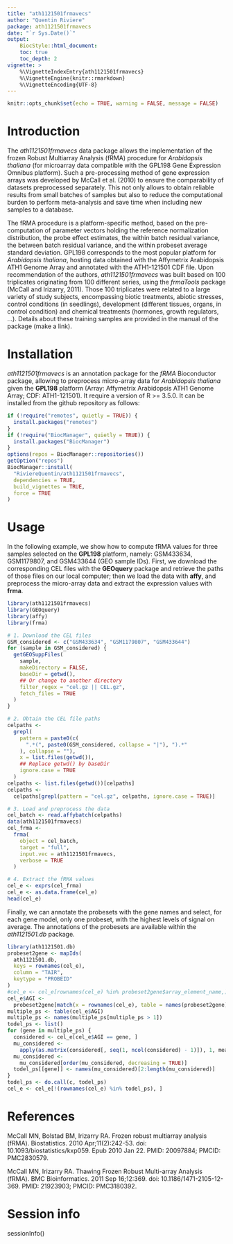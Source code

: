 ```yaml
---
title: "ath1121501frmavecs"
author: "Quentin Riviere"
package: ath1121501frmavecs
date: "`r Sys.Date()`"
output:
    BiocStyle::html_document:
    toc: true
    toc_depth: 2
vignette: >
    %\VignetteIndexEntry{ath1121501frmavecs}
    %\VignetteEngine{knitr::rmarkdown}
    %\VignetteEncoding{UTF-8} 
---
```


```r
knitr::opts_chunk$set(echo = TRUE, warning = FALSE, message = FALSE)
```

# Introduction

The *ath1121501frmavecs* data package allows the implementation of the frozen Robust Multiarray Analysis (fRMA) procedure for *Arabidopsis thaliana* (for microarray data compatible with the GPL198 Gene Expression Omnibus platform). Such a pre-processing method of gene expression arrays was developed by McCall et al. (2010) to ensure the comparability of datasets preprocessed separately. This not only allows to obtain reliable results from small batches of samples but also to reduce the computational burden to perform meta-analysis and save time when including new samples to a database.

The fRMA procedure is a platform-specific method, based on the pre-computation of parameter vectors holding the reference normalization distribution, the probe effect estimates, the within batch residual variance, the between batch residual variance, and the within probeset average standard deviation. GPL198 corresponds to the most popular platform for *Arabidopsis thaliana*, hosting data obtained with the Affymetrix Arabidopsis ATH1 Genome Array and annotated with the ATH1-121501 CDF file. Upon recommendation of the authors, *ath1121501frmavecs* was built based on 100 triplicates originating from 100 different series, using the *frmaTools* package (McCall and Irizarry, 2011). Those 100 triplicates were related to a large variety of study subjects, encompassing biotic treatments, abiotic stresses, control conditions (in seedlings), development (different tissues, organs, in control condition) and chemical treatments (hormones, growth regulators, ...). Details about these training samples are provided in the manual of the package (make a link).

# Installation

*ath1121501frmavecs*  is an annotation package for the *fRMA* Bioconductor package, allowing to preprocess micro-array data for *Arabidopsis thaliana* given the **GPL198** platform (Array: Affymetrix Arabidopsis ATH1 Genome Array; CDF: ATH1-121501). It require a version of R >= 3.5.0. It can be installed from the github repository as follows:

```r
if (!require("remotes", quietly = TRUE)) {
  install.packages("remotes")
}
if (!require("BiocManager", quietly = TRUE)) {
  install.packages("BiocManager")
}
options(repos = BiocManager::repositories())
getOption("repos")
BiocManager::install(
  "RiviereQuentin/ath1121501frmavecs",
  dependencies = TRUE,
  build_vignettes = TRUE,
  force = TRUE
)
```

# Usage

In the following example, we show how to compute fRMA values for three samples selected on the **GPL198** platform, namely: GSM433634, GSM1179807, and GSM433644 (GEO sample IDs). First, we download the corresponding CEL files with the **GEOquery** package and retrieve the paths of those files on our local computer; then we load the data with **affy**, and preprocess the micro-array data and extract the expression values with **frma**.

```r
library(ath1121501frmavecs)
library(GEOquery)
library(affy)
library(frma)

# 1. Download the CEL files
GSM_considered <- c("GSM433634", "GSM1179807", "GSM433644")
for (sample in GSM_considered) {
  getGEOSuppFiles(
    sample,
    makeDirectory = FALSE,
    baseDir = getwd(),
    ## Or change to another directory
    filter_regex = "cel.gz || CEL.gz",
    fetch_files = TRUE
  )
}

# 2. Obtain the CEL file paths
celpaths <-
  grepl(
    pattern = paste0(c(
      ".*(", paste0(GSM_considered, collapse = "|"), ").*"
    ), collapse = ""),
    x = list.files(getwd()),
    ## Replace getwd() by baseDir
    ignore.case = TRUE
  )
celpaths <- list.files(getwd())[celpaths]
celpaths <-
  celpaths[grepl(pattern = "cel.gz", celpaths, ignore.case = TRUE)]

# 3. Load and preprocess the data
cel_batch <- read.affybatch(celpaths)
data(ath1121501frmavecs)
cel_frma <-
  frma(
    object = cel_batch,
    target = "full",
    input.vec = ath1121501frmavecs,
    verbose = TRUE
  )

# 4. Extract the fRMA values
cel_e <- exprs(cel_frma)
cel_e <- as.data.frame(cel_e)
head(cel_e)
```

Finally, we can annotate the probesets with the gene names and select, for each gene model, only one probeset, with the highest levels of signal on average. The annotations of the probesets are available within the *ath1121501.db* package. 

```r
library(ath1121501.db)
probeset2gene <- mapIds(
  ath1121501.db,
  keys = rownames(cel_e),
  column = "TAIR",
  keytype = "PROBEID"
)
#cel_e <- cel_e[rownames(cel_e) %in% probeset2gene$array_element_name,]
cel_e$AGI <-
  probeset2gene[match(x = rownames(cel_e), table = names(probeset2gene))]
multiple_ps <- table(cel_e$AGI)
multiple_ps <- names(multiple_ps[multiple_ps > 1])
todel_ps <- list()
for (gene in multiple_ps) {
  considered <- cel_e[cel_e$AGI == gene, ]
  mu_considered <-
    apply(as.matrix(considered[, seq(1, ncol(considered) - 1)]), 1, mean)
  mu_considered <-
    mu_considered[order(mu_considered, decreasing = TRUE)]
  todel_ps[[gene]] <- names(mu_considered)[2:length(mu_considered)]
}
todel_ps <- do.call(c, todel_ps)
cel_e <- cel_e[!(rownames(cel_e) %in% todel_ps), ]
```


# References

McCall MN, Bolstad BM, Irizarry RA. Frozen robust multiarray analysis (fRMA). Biostatistics. 2010 Apr;11(2):242-53. doi: 10.1093/biostatistics/kxp059. Epub 2010 Jan 22. PMID: 20097884; PMCID: PMC2830579.

McCall MN, Irizarry RA. Thawing Frozen Robust Multi-array Analysis (fRMA). BMC Bioinformatics. 2011 Sep 16;12:369. doi: 10.1186/1471-2105-12-369. PMID: 21923903; PMCID: PMC3180392.

# Session info

sessionInfo()
